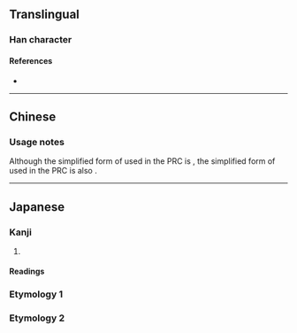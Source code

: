 {{also|儘}}
{{character info/new}}
==Translingual==
{{Han simplified forms|儘|侭|尽|ex=y}}

===Han character===
{{Han char|rn=9|rad=人|as=06|sn=8|four=|canj=OSOY|ids=⿰亻尽}}

====References====
* {{Han ref|kx=0102.291|hdz=10154.081|uh=4FAD|ud=20397}}

----

==Chinese==
{{zh-see|儘|ns}}

===Usage notes===
Although the simplified form of {{l|zh|盡}} used in the PRC is {{l|zh|尽}}, the simplified form of {{l|zh|儘}} used in the PRC is also {{l|zh|尽}}.

----

==Japanese==
{{ja-kanji forms|侭|儘}}

===Kanji===
{{ja-kanji|grade=|rs=人06|kyu=儘}}

# {{alternative form of|ja|儘}}

====Readings====
{{ja-readings
|goon=じん
|kanon=しん
|kun=ことごと-く, まま-}}

===Etymology 1===
{{ja-kanjitab|まま|yomi=k}}
{{ja-see|まま}}

===Etymology 2===
{{ja-kanjitab|まんま|yomi=k}}
{{ja-see|まんま}}